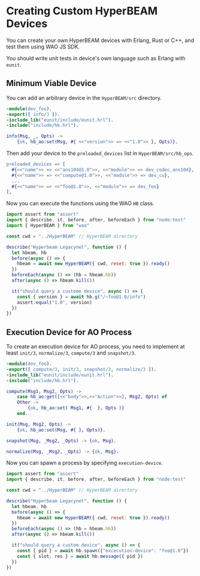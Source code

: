 # Creating Custom HyperBEAM Devices

You can create your own HyperBEAM devices with Erlang, Rust or C++, and test them using WAO JS SDK.

You should write unit tests in device's own language such as Erlang with `eunit`.

## Minimum Viable Device

You can add an arbitrary device in the `HyperBEAM/src` directory.

```erlang
-module(dev_foo).
-export([ info/3 ]).
-include_lib("eunit/include/eunit.hrl").
-include("include/hb.hrl").

info(Msg, _, Opts) ->
    {ok, hb_ao:set(Msg, #{ <<"version">> => <<"1.0">> }, Opts)}.
```

Then add your device to the `preloaded_devices` list in `HyperBEAM/src/hb_ops`.

```erlang
preloaded_devices => [
  #{<<"name">> => <<"ans104@1.0">>, <<"module">> => dev_codec_ans104},
  #{<<"name">> => <<"compute@1.0">>, <<"module">> => dev_cu},
  ...
  #{<<"name">> => <<"foo@1.0">>, <<"module">> => dev_foo}
],
```

Now you can execute the functions using the WAO `HB` class.

```js
import assert from "assert"
import { describe, it, before, after, beforeEach } from "node:test"
import { HyperBEAM } from "wao"

const cwd = "../HyperBEAM" // HyperBEAM directory

describe("Hyperbeam Legacynet", function () {
  let hbeam, hb
  before(async () => {
    hbeam = await new HyperBEAM({ cwd, reset: true }).ready()
  })
  beforeEach(async () => (hb = hbeam.hb))
  after(async () => hbeam.kill())

  it("should query a custome device", async () => {
    const { version } = await hb.g("/~foo@1.0/info")
	assert.equal("1.0", version)
  })
})
```

## Execution Device for AO Process

To create an execution device for AO process, you need to implement at least `init/3`, `normalize/3`, `compute/3` and `snapshot/3`.

```erlang
-module(dev_foo).
-export([ compute/3, init/3, snapshot/3, normalize/3 ]).
-include_lib("eunit/include/eunit.hrl").
-include("include/hb.hrl").

compute(Msg1, Msg2, Opts) ->
    case hb_ao:get([<<"body">>,<<"Action">>], Msg2, Opts) of
	Other ->
	    {ok, hb_ao:set( Msg1, #{  }, Opts )}
    end.

init(Msg, Msg2, Opts) -> 
    {ok, hb_ao:set(Msg, #{ }, Opts)}.

snapshot(Msg, _Msg2, _Opts) -> {ok, Msg}.

normalize(Msg, _Msg2, _Opts) -> {ok, Msg}.
```

Now you can spawn a process by specifying `execution-device`.

```js
import assert from "assert"
import { describe, it, before, after, beforeEach } from "node:test"

const cwd = "../HyperBEAM" // HyperBEAM directory

describe("Hyperbeam Legacynet", function () {
  let hbeam, hb
  before(async () => {
    hbeam = await new HyperBEAM({ cwd, reset: true }).ready()
  })
  beforeEach(async () => (hb = hbeam.hb))
  after(async () => hbeam.kill())

  it("should query a custom device", async () => {
    const { pid } = await hb.spawn({"excecution-device": "foo@1.0"})
    const { slot, res } = await hb.message({ pid })
  })
})
```
